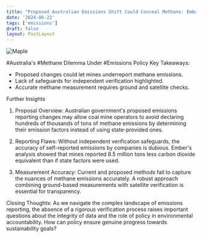 ```yaml
---
title: "Proposed Australian Emissions Shift Could Conceal Methane: Ember . "
date: '2024-06-22'
tags: ['emissions']
draft: false
layout: PostLayout
---
```


<div className="flex justify-center">
<div className="my-1 w-full px-2 xl:my-1 xl:w-1/2 xl:px-2">
    <img src="https://willpolesa.pythonanywhere.com/static/podcast_thumbnails/thumbnail_recuPIYTAPdztsBEc.jpg" alt="Maple" className="mx-auto h-58 w-auto" />
</div>
</div>

#Australia's #Methane Dilemma Under #Emissions Policy
Key Takeaways:
- Proposed changes could let mines underreport methane emissions.
- Lack of safeguards for independent verification highlighted.
- Accurate methane measurement requires ground and satellite checks.

Further Insights
1. Proposal Overview:
Australian government's proposed emissions reporting changes may allow coal mine operators to avoid declaring hundreds of thousands of tons of methane emissions by determining their emission factors instead of using state-provided ones.

2. Reporting Flaws:
Without independent verification safeguards, the accuracy of self-reported emissions by companies is dubious. Ember's analysis showed that mines reported 8.5 million tons less carbon dioxide equivalent than if state factors were used.

3. Measurement Accuracy:
Current and proposed methods fail to capture the nuances of methane emissions accurately. A robust approach combining ground-based measurements with satellite verification is essential for transparency.

Closing Thoughts:
As we navigate the complex landscape of emissions reporting, the absence of a rigorous verification process raises important questions about the integrity of data and the role of policy in environmental accountability. How can policy ensure genuine progress towards sustainability goals?
